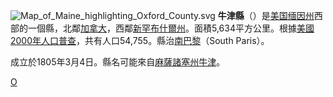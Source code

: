 [[File:Map_of_Maine_highlighting_Oxford_County.svg|right]]
'''牛津縣'''（{{lang-en|Oxford County}}）是[[美国|美国]][[缅因州|缅因州]]西部的一個縣，北鄰[[加拿大|加拿大]]，西鄰[[新罕布什爾州|新罕布什爾州]]。面積5,634平方公里。根據[[美國2000年人口普查|美國2000年人口普查]]，共有人口54,755。縣治[[南巴黎|南巴黎]]（South Paris）。

成立於1805年3月4日。縣名可能來自[[麻薩諸塞州|麻薩諸塞州]][[牛津_(麻薩諸塞州)|牛津]]。

{{Maine}}
{{Maine-stub}}

[[Category:缅因州行政区划|O]]